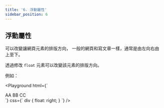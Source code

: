```yaml
---
title: '6. 浮動屬性'
sidebar_position: 6
---
```


## 浮動屬性
可以改變讓網頁元素的排版方向，
一般的網頁和寫文章一樣，通常是由左向右由上至下。

透過修改 `float` 元素可以改變該元素的排版方向。

例如：

<Playground
html={`
<div>
  <span>AA</span>
  <span>BB</span>
  <span>CC</span>
</div>
`}
css={`
div {
  float: right;
}
`}
/>